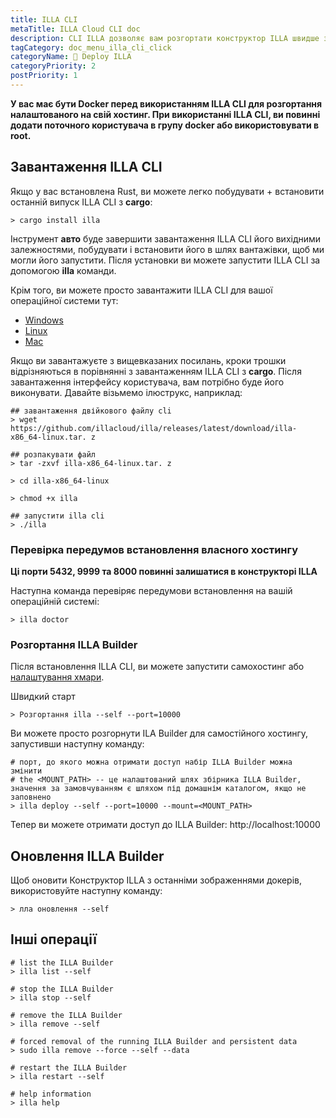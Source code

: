 ```yaml
---
title: ILLA CLI
metaTitle: ILLA Cloud CLI doc
description: CLI ILLA дозволяє вам розгортати конструктор ILLA швидше за вашу уяву.
tagCategory: doc_menu_illa_cli_click
categoryName: 👷 Deploy ILLA
categoryPriority: 2
postPriority: 1
---
```


**У вас має бути Docker перед використанням ILLA CLI для розгортання налаштованого на свій хостинг. При використанні ILLA CLI, ви повинні додати поточного користувача в групу docker або використовувати в root.**

## Завантаження ILLA CLI

Якщо у вас встановлена Rust, ви можете легко побудувати + встановити останній випуск ILLA CLI з **cargo**:

```
> cargo install illa
```

Інструмент **авто** буде завершити завантаження ILLA CLI його вихідними залежностями, побудувати і встановити його в шлях вантажівки, щоб ми могли його запустити.
Після установки ви можете запустити ILLA CLI за допомогою **illa** команди.

Крім того, ви можете просто завантажити ILLA CLI для вашої операційної системи тут:

-   [Windows](https://github.com/illacloud/illa/releases/latest/download/illa-x86_64-win.zip)
-   [Linux](https://github.com/illacloud/illa/releases/latest/download/illa-x86_64-linux.tar.gz)
-   [Mac](https://github.com/illacloud/illa/releases/latest/download/illa-x86_64-macos.tar.gz)

Якщо ви завантажуєте з вищевказаних посилань, кроки трошки відрізняються в порівнянні з завантаженням ILLA CLI з **cargo**. Після завантаження інтерфейсу користувача, вам потрібно буде його виконувати. Давайте візьмемо ілюструкс, наприклад:

```
## завантаження двійкового файлу cli
> wget https://github.com/illacloud/illa/releases/latest/download/illa-x86_64-linux.tar. z

## розпакувати файл
> tar -zxvf illa-x86_64-linux.tar. z

> cd illa-x86_64-linux

> chmod +x illa

## запустити illa cli
> ./illa

```

### Перевірка передумов встановлення власного хостингу

**Ці порти 5432, 9999 та 8000 повинні залишатися в конструкторі ILLA**

Наступна команда перевіряє передумови встановлення на вашій операційній системі:

```
> illa doctor
```

### Розгортання ILLA Builder

Після встановлення ILLA CLI, ви можете запустити самохостинг або [налаштування хмари](https://cloud.illacloud.com/).

Швидкий старт

```
> Розгортання illa --self --port=10000
```

Ви можете просто розгорнути ILA Builder для самостійного хостингу, запустивши наступну команду:

```
# порт, до якого можна отримати доступ набір ILLA Builder можна змінити
# the <MOUNT_PATH> -- це налаштований шлях збірника ILLA Builder, значення за замовчуванням є шляхом під домашнім каталогом, якщо не заповнено
> illa deploy --self --port=10000 --mount=<MOUNT_PATH>
```

Тепер ви можете отримати доступ до ILLA Builder: http://localhost:10000

## Оновлення ILLA Builder

Щоб оновити Конструктор ILLA з останніми зображеннями докерів, використовуйте наступну команду:

```
> лла оновлення --self
```

## Інші операції

```
# list the ILLA Builder
> illa list --self

# stop the ILLA Builder
> illa stop --self

# remove the ILLA Builder
> illa remove --self

# forced removal of the running ILLA Builder and persistent data
> sudo illa remove --force --self --data

# restart the ILLA Builder
> illa restart --self

# help information
> illa help
```

